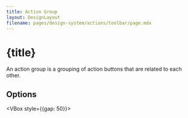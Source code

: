 ```yaml
---
title: Action Group
layout: DesignLayout
filename: pages/design-system/actions/toolbar/page.mdx
---
```



# {title}

An action group is a grouping of action buttons that are related to each other.


<MainView />


## Options 

<VBox style={{gap: 50}}>
    <OptionsView />
    <SizeView />
    <DensityView />
    <JustifiedView />
    <QuietView />
    <EnableSelectionView />
    <MultiSelectionView />
    <OverflowView />
    <DisabledView />
</VBox>






